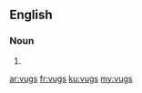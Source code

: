 ==English==

===Noun===
{{head|en}}

# {{plural of|vug}}

[[ar:vugs]]
[[fr:vugs]]
[[ku:vugs]]
[[my:vugs]]